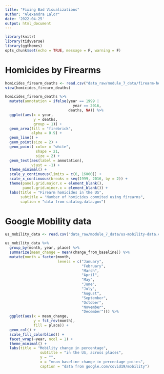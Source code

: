 ```yaml
---
title: "Fixing Bad Visualizations"
author: "Alexandra Lalor"
date: '2022-04-25'
output: html_document
---
```


```r
library(knitr)
library(tidyverse)
library(ggthemes)
opts_chunk$set(echo = TRUE, message = F, warning = F)
```

# Homicides by Firearms

```r
homicides_firearm_deaths <- read.csv("data_raw/module_7_data/firearm-homicide-injury-deaths.csv")
view(homicides_firearm_deaths)
```


```r
homicides_firearm_deaths %>% 
  mutate(annotation = ifelse(year == 1999 |
                               year == 2016,
                             deaths, NA)) %>% 
  ggplot(aes(x = year,
             y = deaths,
             group = 1)) +
  geom_area(fill = "firebrick",
            alpha = 0.9) +
  geom_line() +
  geom_point(size = 2) +
  geom_point( color = "white", 
              shape = 21,
              size = 2) +
  geom_text(aes(label = annotation),
            vjust = -1) +
  theme_minimal() +
  scale_y_continuous(limits = c(0, 16000)) +
  scale_x_continuous(breaks = seq(1999, 2016, by = 2)) +
  theme(panel.grid.major.x = element_blank(),
        panel.grid.minor.x = element_blank()) +
  labs(title = "Firearm homicides in the US",
       subtitle = "Number of homicides commited using firearms",
       caption = "data from catalog.data.gov")
```
# Google Mobility data

```r
us_mobility_data <- read.csv("data_raw/module_7_data/us-mobility-data.csv")
```


```r
us_mobility_data %>% 
  group_by(month, year, place) %>% 
  summarize(mean_change = mean(change_from_baseline)) %>% 
  mutate(month = factor(month,
                        levels = c("January",
                                   "February",
                                   "March",
                                   "April",
                                   "May",
                                   "June",
                                   "July",
                                   "August",
                                   "September",
                                   "October",
                                   "November",
                                   "December"))) %>% 
  ggplot(aes(x = mean_change,
             y = fct_rev(month),
             fill = place)) +
  geom_col() +
  scale_fill_colorblind() +
  facet_wrap(~year, ncol = 1) +
  theme_minimal() +
  labs(title = "Mobility change in percentage",
                subtitle = "in the US, across places",
                y = "",
                x = "mean baseline change in percentage poitns",
                caption = "data from google.com/covid19/mobility")
```

